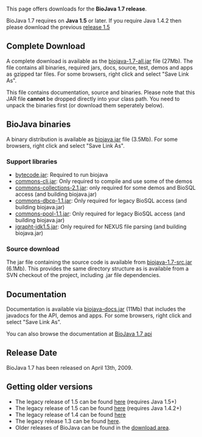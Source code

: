 This page offers downloads for the <b>BioJava 1.7 release</b>. 

BioJava 1.7 requires on <b>Java 1.5</b> or later. If you require Java 1.4.2 then please download the previous [[BioJava:Download 1.5| release 1.5]]

== Complete Download ==
A complete download is available as the [http://www.biojava.org/download/bj17/all/biojava-1.7-all.jar biojava-1.7-all.jar] file (27Mb). The file contains all binaries, required jars, docs, source, test, demos and apps as gzipped tar files. For some browsers, right click and select "Save Link As".

This file contains documentation, source and binaries. Please note that this JAR file <b>cannot</b> be dropped directly into your class path. You need to unpack the binaries first (or download them seperately below).

== BioJava binaries ==

A  binary distribution is available as [http://www.biojava.org/download/bj17/bin/biojava.jar biojava.jar] file (3.5Mb). For some browsers, right click and select "Save Link As".

=== Support libraries ===

*  [http://www.biojava.org/download/bj17/support-jars/bytecode.jar bytecode.jar]: Required to run biojava
*  [http://www.biojava.org/download/bj17/support-jars/commons-cli.jar commons-cli.jar]: Only required to compile and use some of the demos
*  [http://www.biojava.org/download/bj17/support-jars/commons-collections-2.1.jar commons-collections-2.1.jar]: only required for some demos and BioSQL access (and building biojava.jar)
*  [http://www.biojava.org/download/bj17/support-jars/commons-dbcp-1.1.jar commons-dbcp-1.1.jar]: Only required for legacy BioSQL access (and building biojava.jar)
*  [http://www.biojava.org/download/bj17/support-jars/commons-pool-1.1.jar commons-pool-1.1.jar]: Only required for legacy BioSQL access (and building biojava.jar)
*  [http://www.biojava.org/download/bj17/support-jars/jgrapht-jdk1.5.jar jgrapht-jdk1.5.jar]: Only required for NEXUS file parsing (and building biojava.jar)


=== Source download ===
The jar file containing the source code is available from [http://www.biojava.org/download/bj17/src/biojava-1.7-src.jar biojava-1.7-src.jar] (6.1Mb). This provides the same directory structure as is available from a SVN checkout of the project, including .jar file dependencies.

== Documentation ==

Documentation is available via [http://www.biojava.org/download/bj17/doc/biojava-docs.jar biojava-docs.jar] (11Mb) that includes the javadocs for the API, demos and apps. For some browsers, right click and select "Save Link As".

You can also browse the documentation at [http://www.biojava.org/docs/api17/ BioJava 1.7 api]

==Release Date==
BioJava 1.7 has been released on April 13th, 2009.

== Getting older versions ==

* The legacy release of 1.5 can be found [[BioJava:Download 1.6|here]] (requires Java 1.5+)
* The legacy release of 1.5 can be found [[BioJava:Download 1.5|here]] (requires Java 1.4.2+)
* The legacy release of 1.4 can be found [[BioJava:Download 1.4|here]]
* The legacy release 1.3 can be found [[BioJava:Download 1.3|here]].
* Older releases of BioJava can be found in the [http://www.biojava.org/download/ download area].
